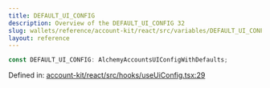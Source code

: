 ```yaml
---
title: DEFAULT_UI_CONFIG
description: Overview of the DEFAULT_UI_CONFIG 32
slug: wallets/reference/account-kit/react/src/variables/DEFAULT_UI_CONFIG
layout: reference
---
```


```ts
const DEFAULT_UI_CONFIG: AlchemyAccountsUIConfigWithDefaults;
```

Defined in: [account-kit/react/src/hooks/useUiConfig.tsx:29](https://github.com/alchemyplatform/aa-sdk/blob/923a52171f7246172caf350853843e6680197da9/account-kit/react/src/hooks/useUiConfig.tsx#L29)
